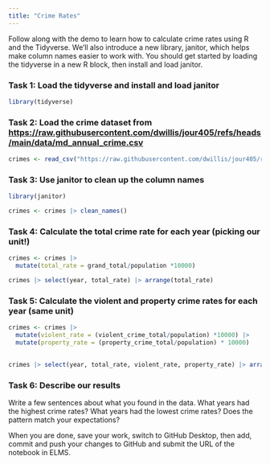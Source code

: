 ```yaml
---
title: "Crime Rates"
---
```


Follow along with the demo to learn how to calculate crime rates using R and the Tidyverse. We'll also introduce a new library, janitor, which helps make column names easier to work with. You should get started by loading the tidyverse in a new R block, then install and load janitor.

### Task 1: Load the tidyverse and install and load janitor

```r
library(tidyverse)
```

### Task 2: Load the crime dataset from <https://raw.githubusercontent.com/dwillis/jour405/refs/heads/main/data/md_annual_crime.csv>

```r
crimes <- read_csv("https://raw.githubusercontent.com/dwillis/jour405/refs/heads/main/data/md_annual_crime.csv")
```

### Task 3: Use janitor to clean up the column names

```r
library(janitor)

crimes <- crimes |> clean_names()
```

### Task 4: Calculate the total crime rate for each year (picking our unit!)

```r
crimes <- crimes |> 
  mutate(total_rate = grand_total/population *10000)

crimes |> select(year, total_rate) |> arrange(total_rate)
```

### Task 5: Calculate the violent and property crime rates for each year (same unit)

```r
crimes <- crimes |> 
  mutate(violent_rate = (violent_crime_total/population) *10000) |>
  mutate(property_rate = (property_crime_total/population) * 10000)
        

crimes |> select(year, total_rate, violent_rate, property_rate) |> arrange(desc(total_rate))
```

### Task 6: Describe our results

Write a few sentences about what you found in the data. What years had the highest crime rates? What years had the lowest crime rates? Does the pattern match your expectations?

When you are done, save your work, switch to GitHub Desktop, then add, commit and push your changes to GitHub and submit the URL of the notebook in ELMS.
